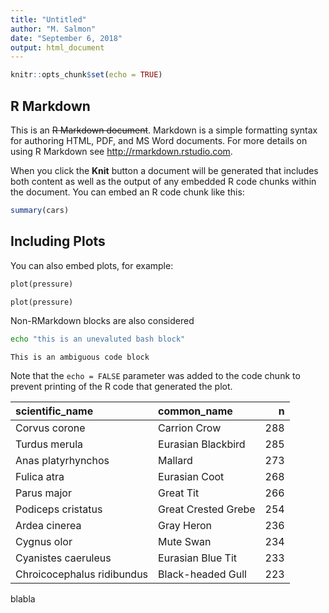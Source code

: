 ```yaml
---
title: "Untitled"
author: "M. Salmon"
date: "September 6, 2018"
output: html_document
---
```


```r
knitr::opts_chunk$set(echo = TRUE)
```

## R Markdown

This is an ~~R Markdown document~~. Markdown is a simple formatting syntax for authoring HTML, PDF, and MS Word documents. For more details on using R Markdown see <http://rmarkdown.rstudio.com>.

When you click the **Knit** button a document will be generated that includes both content as well as the output of any embedded R code chunks within the document. You can embed an R code chunk like this:

```r
summary(cars)
```

## Including Plots

You can also embed plots, for example:

```python
plot(pressure)
```

```python
plot(pressure)
```

Non-RMarkdown blocks are also considered

```bash
echo "this is an unevaluted bash block"
```

```
This is an ambiguous code block
```

Note that the `echo = FALSE` parameter was added to the code chunk to prevent printing of the R code that generated the plot.

| scientific\_name            | common\_name         | n   | 
| :------------------------- | :------------------ | --: |
| Corvus corone              | Carrion Crow        | 288 | 
| Turdus merula              | Eurasian Blackbird  | 285 | 
| Anas platyrhynchos         | Mallard             | 273 | 
| Fulica atra                | Eurasian Coot       | 268 | 
| Parus major                | Great Tit           | 266 | 
| Podiceps cristatus         | Great Crested Grebe | 254 | 
| Ardea cinerea              | Gray Heron          | 236 | 
| Cygnus olor                | Mute Swan           | 234 | 
| Cyanistes caeruleus        | Eurasian Blue Tit   | 233 | 
| Chroicocephalus ridibundus | Black-headed Gull   | 223 | 

blabla


